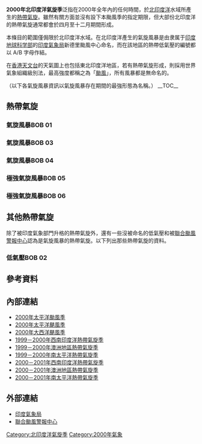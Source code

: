 {{refimprove|time=2014-10-08T03:27:40+00:00}}
{{Infobox hurricane season
| Basin=NIO
| Year=2000
| Track=2000 North Indian Ocean cyclone season summary.jpg
| First storm formed=2000年3月27日
| Last storm dissipated=2000年12月28日
| Strongest storm name=BOB 05
| Strongest storm pressure=958
| Strongest storm winds=102
| Average wind speed=3
| Total depressions=6
| Total storms=5
| Total intense=2
| Total super=0
| Fatalities=152
| Damages=
| Inflated=
| five seasons=[[1998年北印度洋氣旋季|1998]] [[1999年北印度洋氣旋季|1999]] '''2000''' [[2001年北印度洋氣旋季|2001]] [[2002年北印度洋氣旋季|2002]]
}}
'''2000年北印度洋氣旋季'''泛指在2000年全年內的任何時間，於[[北印度洋|北印度洋]]水域所產生的[[熱帶氣旋|熱帶氣旋]]。雖然有關方面並沒有設下本颱風季的指定期限，但大部份北印度洋的熱帶氣旋通常都會於四月至十二月期間形成。

本條目的範圍僅侷限於北印度洋水域。在北印度洋產生的氣旋風暴是由隶属于[[印度地球科学部|印度地球科学部]]的[[印度氣象局|印度氣象局]]新德里颱風中心命名，而在該地區的熱帶低氣壓的編號都以 A/B 字母作結。

在[[香港天文台|香港天文台]]的天氣圖上也包括東北印度洋地區，若有熱帶氣旋形成，則採用世界氣象組織級別法，最高強度都稱之為「[[颱風|颱風]]」，所有風暴都是無命名的。

（以下各氣旋風暴資訊以氣旋風暴存在期間的最強形態為名稱。）
__TOC__
{{clear}}
==熱帶氣旋==
===氣旋風暴BOB 01===
{{Infobox Hurricane Small
|Basin=NIO
|Image=Tropical Depression 29 mar 2000 0824Z.jpg
|Formed=3月27日
|Dissipated=3月30日
|3-min winds=45
|1-min winds=50
|Pressure=998
}}
{{Clear}}

===氣旋風暴BOB 03===
{{Infobox Hurricane Small
|Basin=NIO
|Image=Tropical Cyclone 01B 16 oct 2000 0939Z.jpg
|Track=Cyclone 01B 2000 track.png
|Formed=10月15日
|Dissipated=10月19日
|3-min winds=35
|1-min winds=35
|Pressure=996
}}
{{Clear}}

===氣旋風暴BOB 04===
{{Infobox Hurricane Small
|Basin=NIO
|Image=Tropical Cyclone 02B 26 oct 2000 0922Z.jpg
|Track=Cyclone 02B 2000 track.png
|Formed=10月25日
|Dissipated=10月28日
|3-min winds=35
|1-min winds=35
|Pressure=998
}}
{{Clear}}

===極強氣旋風暴BOB 05===
{{Infobox Hurricane Small
|Basin=NIO
|Image=Tropical Cyclone 03B 28 nov 2000 0934Z.jpg
|Track=Cyclone 03B 2000 track.png
|Formed=11月26日
|Dissipated=11月30日
|3-min winds=102
|1-min winds=65
|Pressure=958
}}
{{Clear}}

===極強氣旋風暴BOB 06===
{{Infobox Hurricane Small
|Basin=NIO
|Image=2000 Sri Lanka Cyclone.JPG
|Track=Cyclone 04B 2000 track.png
|Formed=12月23日
|Dissipated=12月28日
|3-min winds=90
|1-min winds=65
|Pressure=970
}}
{{Main|2000年斯里蘭卡氣旋}}
{{Clear}}

==其他熱帶氣旋==
除了被印度氣象部門升格的熱帶氣旋外，還有一些沒被命名的低氣壓和被[[聯合颱風警報中心|聯合颱風警報中心]]認為是氣旋風暴的熱帶氣旋。以下列出那些熱帶氣旋的資料。
===低氣壓BOB 02===
{{Infobox Hurricane Small
|Basin=NIO
|Formed=8月23日
|Dissipated=8月24日
|3-min winds=25
|Pressure=994
}}
{{Clear}}

== 參考資料 ==
{{reflist}}

== 內部連結 ==
* [[2000年太平洋颱風季|2000年太平洋颱風季]]
* [[2000年太平洋颶風季|2000年太平洋颶風季]]
* [[2000年大西洋颶風季|2000年大西洋颶風季]]
* [[1999－2000年西南印度洋熱帶氣旋季|1999－2000年西南印度洋熱帶氣旋季]]
* [[1999－2000年澳洲地區熱帶氣旋季|1999－2000年澳洲地區熱帶氣旋季]]
* [[1999－2000年南太平洋熱帶氣旋季|1999－2000年南太平洋熱帶氣旋季]]
* [[2000－2001年西南印度洋熱帶氣旋季|2000－2001年西南印度洋熱帶氣旋季]]
* [[2000－2001年澳洲地區熱帶氣旋季|2000－2001年澳洲地區熱帶氣旋季]]
* [[2000－2001年南太平洋熱帶氣旋季|2000－2001年南太平洋熱帶氣旋季]]

== 外部連結 ==
*[https://web.archive.org/web/20150517005046/http://www.imd.gov.in/section/nhac/dynamic/cyclone.htm 印度氣象局]
*[http://www.usno.navy.mil/JTWC/ 聯合颱風警報中心]{{Wayback|url=http://www.usno.navy.mil/JTWC/ |date=20150809201922 }}

[[Category:北印度洋氣旋季|Category:北印度洋氣旋季]]
[[Category:2000年氣象|Category:2000年氣象]]

{{North Indian Ocean cyclone seasons}}